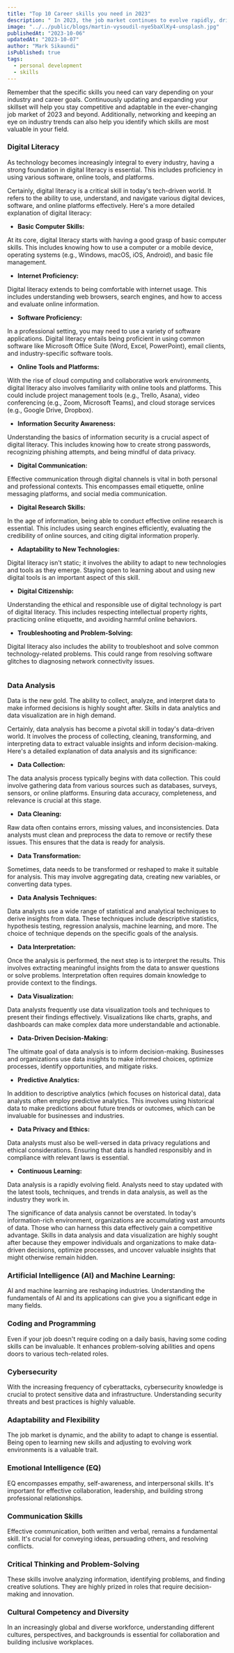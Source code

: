 ```yaml
---
title: "Top 10 Career skills you need in 2023"
description: " In 2023, the job market continues to evolve rapidly, driven by advancements in technology, changes in consumer behavior, and global economic shifts. To remain competitive and succeed in your career, you should consider developing a diverse set of skills that cater to these changes. Here are the top 10 career skills you need in 2023."
image: "../../public/blogs/martin-vysoudil-nye5baXlKy4-unsplash.jpg"
publishedAt: "2023-10-06"
updatedAt: "2023-10-07"
author: "Mark Sikaundi"
isPublished: true
tags:
  - personal development
  - skills
---
```


Remember that the specific skills you need can vary depending on your industry and career goals. Continuously updating and expanding your skillset will help you stay competitive and adaptable in the ever-changing job market of 2023 and beyond. Additionally, networking and keeping an eye on industry trends can also help you identify which skills
 are most valuable in your field.


### Digital Literacy 

As technology becomes increasingly integral to every industry, having a strong foundation in digital literacy is essential. This includes proficiency in using various software, online tools, and platforms.

Certainly, digital literacy is a critical skill in today's tech-driven world. It refers to the ability to use, understand, and navigate various digital devices, software, and online platforms effectively. Here's a more detailed explanation of digital literacy:

- **Basic Computer Skills:** 

At its core, digital literacy starts with having a good grasp of basic computer skills. This includes knowing how to use a computer or a mobile device, operating systems (e.g., Windows, macOS, iOS, Android), and basic file management.

- **Internet Proficiency:** 

Digital literacy extends to being comfortable with internet usage. This includes understanding web browsers, search engines, and how to access and evaluate online information.

- **Software Proficiency:** 

In a professional setting, you may need to use a variety of software applications. Digital literacy entails being proficient in using common software like Microsoft Office Suite (Word, Excel, PowerPoint), email clients, and industry-specific software tools.

- **Online Tools and Platforms:** 

With the rise of cloud computing and collaborative work environments, digital literacy also involves familiarity with online tools and platforms. This could include project management tools (e.g., Trello, Asana), video conferencing (e.g., Zoom, Microsoft Teams), and cloud storage services (e.g., Google Drive, Dropbox).

- **Information Security Awareness:** 

Understanding the basics of information security is a crucial aspect of digital literacy. This includes knowing how to create strong passwords, recognizing phishing attempts, and being mindful of data privacy.

- **Digital Communication:** 

Effective communication through digital channels is vital in both personal and professional contexts. This encompasses email etiquette, online messaging platforms, and social media communication.

- **Digital Research Skills:** 

In the age of information, being able to conduct effective online research is essential. This includes using search engines efficiently, evaluating the credibility of online sources, and citing digital information properly.

- **Adaptability to New Technologies:** 

Digital literacy isn't static; it involves the ability to adapt to new technologies and tools as they emerge. Staying open to learning about and using new digital tools is an important aspect of this skill.

- **Digital Citizenship:** 

Understanding the ethical and responsible use of digital technology is part of digital literacy. This includes respecting intellectual property rights, practicing online etiquette, and avoiding harmful online behaviors.

- **Troubleshooting and Problem-Solving:** 

Digital literacy also includes the ability to troubleshoot and solve common technology-related problems. This could range from resolving software glitches to diagnosing network connectivity issues.

```In summary, digital literacy is a multifaceted skill set that encompasses various aspects of using technology effectively. It's not limited to a specific industry and is relevant across all sectors as technology becomes increasingly integrated into our personal and professional lives. Developing strong digital literacy skills can enhance your productivity, communication, and problem-solving abilities in the digital age.
```

### Data Analysis

Data is the new gold. The ability to collect, analyze, and interpret data to make informed decisions is highly sought after. Skills in data analytics and data visualization are in high demand.

Certainly, data analysis has become a pivotal skill in today's data-driven world. It involves the process of collecting, cleaning, transforming, and interpreting data to extract valuable insights and inform decision-making. Here's a detailed explanation of data analysis and its significance:

- **Data Collection:** 

The data analysis process typically begins with data collection. This could involve gathering data from various sources such as databases, surveys, sensors, or online platforms. Ensuring data accuracy, completeness, and relevance is crucial at this stage.

- **Data Cleaning:**

 Raw data often contains errors, missing values, and inconsistencies. Data analysts must clean and preprocess the data to remove or rectify these issues. This ensures that the data is ready for analysis.

- **Data Transformation:**

 Sometimes, data needs to be transformed or reshaped to make it suitable for analysis. This may involve aggregating data, creating new variables, or converting data types.

- **Data Analysis Techniques:**

 Data analysts use a wide range of statistical and analytical techniques to derive insights from data. These techniques include descriptive statistics, hypothesis testing, regression analysis, machine learning, and more. The choice of technique depends on the specific goals of the analysis.

- **Data Interpretation:**

 Once the analysis is performed, the next step is to interpret the results. This involves extracting meaningful insights from the data to answer questions or solve problems. Interpretation often requires domain knowledge to provide context to the findings.

- **Data Visualization:**

 Data analysts frequently use data visualization tools and techniques to present their findings effectively. Visualizations like charts, graphs, and dashboards can make complex data more understandable and actionable.

- **Data-Driven Decision-Making:**

 The ultimate goal of data analysis is to inform decision-making. Businesses and organizations use data insights to make informed choices, optimize processes, identify opportunities, and mitigate risks.

- **Predictive Analytics:**

 In addition to descriptive analytics (which focuses on historical data), data analysts often employ predictive analytics. This involves using historical data to make predictions about future trends or outcomes, which can be invaluable for businesses and industries.

- **Data Privacy and Ethics:**

 Data analysts must also be well-versed in data privacy regulations and ethical considerations. Ensuring that data is handled responsibly and in compliance with relevant laws is essential.

- **Continuous Learning:**
 
 Data analysis is a rapidly evolving field. Analysts need to stay updated with the latest tools, techniques, and trends in data analysis, as well as the industry they work in.

The significance of data analysis cannot be overstated. In today's information-rich environment, organizations are accumulating vast amounts of data. Those who can harness this data effectively gain a competitive advantage. Skills in data analysis and data visualization are highly sought after because they empower individuals and organizations to make data-driven decisions, optimize processes, and uncover valuable insights that might otherwise remain hidden.

### Artificial Intelligence (AI) and Machine Learning: 

AI and machine learning are reshaping industries. Understanding the fundamentals of AI and its applications can give you a significant edge in many fields.




### Coding and Programming

Even if your job doesn't require coding on a daily basis, having some coding skills can be invaluable. It enhances problem-solving abilities and opens doors to various tech-related roles.

### Cybersecurity

With the increasing frequency of cyberattacks, cybersecurity knowledge is crucial to protect sensitive data and infrastructure. Understanding security threats and best practices is highly valuable.

### Adaptability and Flexibility

The job market is dynamic, and the ability to adapt to change is essential. Being open to learning new skills and adjusting to evolving work environments is a valuable trait.

### Emotional Intelligence (EQ)

EQ encompasses empathy, self-awareness, and interpersonal skills. It's important for effective collaboration, leadership, and building strong professional relationships.

### Communication Skills

Effective communication, both written and verbal, remains a fundamental skill. It's crucial for conveying ideas, persuading others, and resolving conflicts.

### Critical Thinking and Problem-Solving

These skills involve analyzing information, identifying problems, and finding creative solutions. They are highly prized in roles that require decision-making and innovation.

### Cultural Competency and Diversity

In an increasingly global and diverse workforce, understanding different cultures, perspectives, and backgrounds is essential for collaboration and building inclusive workplaces.
